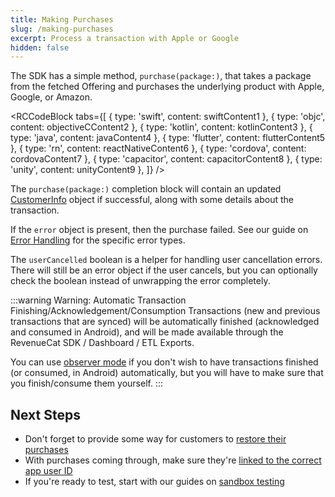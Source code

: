 ```yaml
---
title: Making Purchases
slug: /making-purchases
excerpt: Process a transaction with Apple or Google
hidden: false
---
```

The SDK has a simple method, `purchase(package:)`, that takes a package from the fetched Offering and purchases the underlying product with Apple, Google, or Amazon. 


<RCCodeBlock tabs={[
    { type: 'swift', content: swiftContent1 },
    { type: 'objc', content: objectiveCContent2 },
    { type: 'kotlin', content: kotlinContent3 },
    { type: 'java', content: javaContent4 },
    { type: 'flutter', content: flutterContent5 },
    { type: 'rn', content: reactNativeContent6 },
    { type: 'cordova', content: cordovaContent7 },
    { type: 'capacitor', content: capacitorContent8 },
    { type: 'unity', content: unityContent9 },
]} />

The `purchase(package:)` completion block will contain an updated [CustomerInfo](/customers/customer-info) object if successful, along with some details about the transaction.

If the `error` object is present, then the purchase failed. See our guide on [Error Handling](/test-and-launch/errors) for the specific error types.

The `userCancelled` boolean is a helper for handling user cancellation errors. There will still be an error object if the user cancels, but you can optionally check the boolean instead of unwrapping the error completely. 

:::warning Warning: Automatic Transaction Finishing/Acknowledgement/Consumption
Transactions (new and previous transactions that are synced) will be automatically finished (acknowledged and consumed in Android), and will be made available through the RevenueCat SDK / Dashboard / ETL Exports. 

You can use [observer mode](/migrating-to-revenuecat/observer-mode) if you don't wish to have transactions finished (or consumed, in Android) automatically, but you will have to make sure that you finish/consume them yourself.
:::

## Next Steps

* Don't forget to provide some way for customers to [restore their purchases](/getting-started/restoring-purchases)
* With purchases coming through, make sure they're [linked to the correct app user ID](/customers/user-ids)
* If you're ready to test, start with our guides on [sandbox testing](/test-and-launch/sandbox)